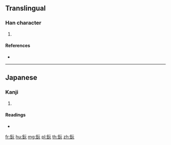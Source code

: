 {{character info/new}}
==Translingual==

===Han character===
{{Han char|rn=167|rad=金|as=04|sn=12|four=|canj=CMMU}}

# {{defn|Han|sort=金04}}

====References====
* {{Han ref|kx=1299.191|dkj=49804|hdz=64174.051|uh=9228|ud=37416}}

----

==Japanese==

===Kanji===
{{ja-kanji|grade=|rs=金04}}

# {{defn|lang=ja|sort=金04}}

====Readings====
* {{ja-readings|on=|kun=[[はばき]] (habaki)}}

[[fr:鈨]]
[[hu:鈨]]
[[mg:鈨]]
[[pl:鈨]]
[[th:鈨]]
[[zh:鈨]]